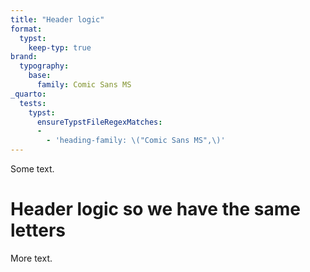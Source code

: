 ```yaml
---
title: "Header logic"
format:
  typst:
    keep-typ: true
brand:
  typography:
    base:
      family: Comic Sans MS
_quarto:
  tests:
    typst:
      ensureTypstFileRegexMatches:
      -
        - 'heading-family: \("Comic Sans MS",\)'
---
```


Some text.

# Header logic so we have the same letters

More text.